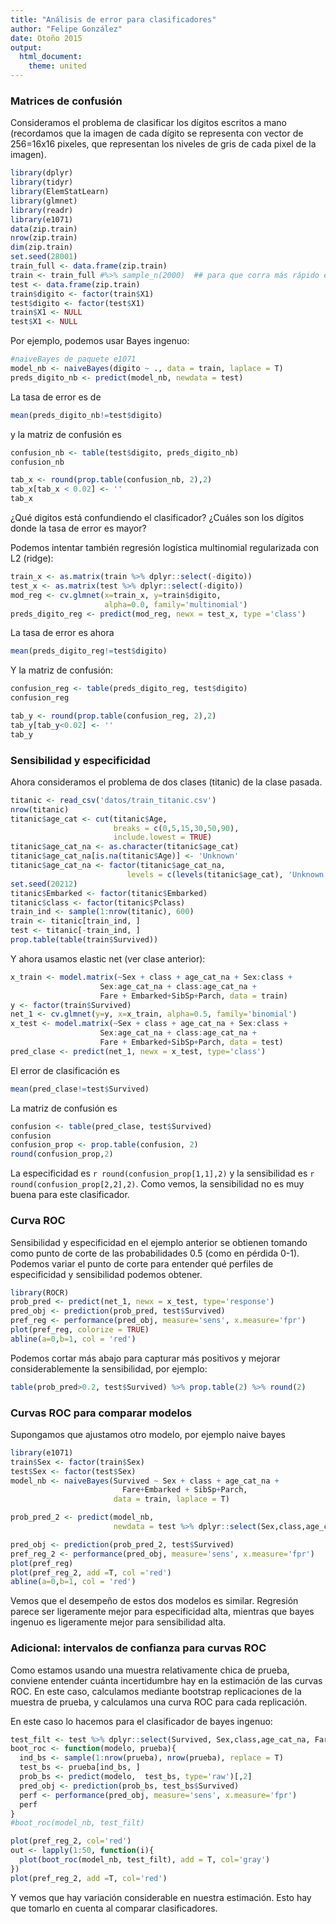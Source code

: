```yaml
---
title: "Análisis de error para clasificadores"
author: "Felipe González"
date: Otoño 2015
output: 
  html_document: 
    theme: united
---
```


### Matrices de confusión

Consideramos el problema de clasificar los dígitos escritos a mano (recordamos que la imagen de cada dígito se representa con vector de 256=16x16 pixeles, que representan los niveles de gris de cada pixel de la imagen).

```r
library(dplyr)
library(tidyr)
library(ElemStatLearn)
library(glmnet)
library(readr)
library(e1071)
data(zip.train)
nrow(zip.train)
dim(zip.train)
set.seed(28001)
train_full <- data.frame(zip.train)
train <- train_full #%>% sample_n(2000)  ## para que corra más rápido el documento - puedes correrlo después con todos los datos.
test <- data.frame(zip.train)
train$digito <- factor(train$X1)
test$digito <- factor(test$X1)
train$X1 <- NULL
test$X1 <- NULL
```

Por ejemplo, podemos usar Bayes ingenuo:


```r
#naiveBayes de paquete e1071
model_nb <- naiveBayes(digito ~ ., data = train, laplace = T)
preds_digito_nb <- predict(model_nb, newdata = test)
```

La tasa de error es de
```r
mean(preds_digito_nb!=test$digito)
```

y la matriz de confusión es

```r
confusion_nb <- table(test$digito, preds_digito_nb)
confusion_nb
```

```r
tab_x <- round(prop.table(confusion_nb, 2),2)
tab_x[tab_x < 0.02] <- ''
tab_x
```

¿Qué digitos está confundiendo el clasificador? ¿Cuáles son los dígitos donde la tasa de error es mayor?

Podemos intentar también regresión logística multinomial regularizada con L2 (ridge):

```r
train_x <- as.matrix(train %>% dplyr::select(-digito))
test_x <- as.matrix(test %>% dplyr::select(-digito))
mod_reg <- cv.glmnet(x=train_x, y=train$digito,  
                     alpha=0.0, family='multinomial')
preds_digito_reg <- predict(mod_reg, newx = test_x, type ='class')

```

La tasa de error es ahora

```r
mean(preds_digito_reg!=test$digito)
```

Y la matriz de confusión:

```r
confusion_reg <- table(preds_digito_reg, test$digito)
confusion_reg
```


```r
tab_y <- round(prop.table(confusion_reg, 2),2)
tab_y[tab_y<0.02] <- ''
tab_y
```


### Sensibilidad y especificidad

Ahora consideramos el problema de dos clases (titanic) de la clase pasada.
```r
titanic <- read_csv('datos/train_titanic.csv')
nrow(titanic)
titanic$age_cat <- cut(titanic$Age, 
                       breaks = c(0,5,15,30,50,90),
                       include.lowest = TRUE) 
titanic$age_cat_na <- as.character(titanic$age_cat)
titanic$age_cat_na[is.na(titanic$Age)] <- 'Unknown'
titanic$age_cat_na <- factor(titanic$age_cat_na, 
                          levels = c(levels(titanic$age_cat), 'Unknown'))
set.seed(20212)
titanic$Embarked <- factor(titanic$Embarked)
titanic$class <- factor(titanic$Pclass)
train_ind <- sample(1:nrow(titanic), 600) 
train <- titanic[train_ind, ]
test <- titanic[-train_ind, ]
prop.table(table(train$Survived))
```

Y ahora usamos elastic net (ver clase anterior):

```r
x_train <- model.matrix(~Sex + class + age_cat_na + Sex:class +
                    Sex:age_cat_na + class:age_cat_na + 
                    Fare + Embarked+SibSp+Parch, data = train)
y <- factor(train$Survived)
net_1 <- cv.glmnet(y=y, x=x_train, alpha=0.5, family='binomial')
x_test <- model.matrix(~Sex + class + age_cat_na + Sex:class +
                    Sex:age_cat_na + class:age_cat_na + 
                    Fare + Embarked+SibSp+Parch, data = test)
pred_clase <- predict(net_1, newx = x_test, type='class')

```

El error de clasificación es
```r
mean(pred_clase!=test$Survived)
```

La matriz de confusión es

```r
confusion <- table(pred_clase, test$Survived)
confusion
confusion_prop <- prop.table(confusion, 2)
round(confusion_prop,2)
```

La especificidad es `r round(confusion_prop[1,1],2)` y la
sensibilidad es `r round(confusion_prop[2,2],2)`. Como vemos,
la sensibilidad no es muy buena para este clasificador. 


### Curva ROC

Sensibilidad y especificidad en el ejemplo anterior se obtienen
tomando como punto de corte de las probabilidades 0.5 (como en pérdida 0-1). Podemos variar el punto de corte para entender qué perfiles de especificidad y sensibilidad podemos obtener.

```r
library(ROCR)
prob_pred <- predict(net_1, newx = x_test, type='response')
pred_obj <- prediction(prob_pred, test$Survived)
pref_reg <- performance(pred_obj, measure='sens', x.measure='fpr')
plot(pref_reg, colorize = TRUE)
abline(a=0,b=1, col = 'red')
```

Podemos cortar más abajo para capturar más positivos y mejorar considerablemente la sensibilidad, por ejemplo:

```r
table(prob_pred>0.2, test$Survived) %>% prop.table(2) %>% round(2)
```

### Curvas ROC para comparar modelos

Supongamos que ajustamos otro modelo, por ejemplo naive bayes

```r
library(e1071)
train$Sex <- factor(train$Sex)
test$Sex <- factor(test$Sex)
model_nb <- naiveBayes(Survived ~ Sex + class + age_cat_na + 
                         Fare+Embarked + SibSp+Parch, 
                       data = train, laplace = T)

prob_pred_2 <- predict(model_nb,  
                       newdata = test %>% dplyr::select(Sex,class,age_cat_na, Fare,Embarked,SibSp,Parch), type='raw')[,2]

pred_obj <- prediction(prob_pred_2, test$Survived)
pref_reg_2 <- performance(pred_obj, measure='sens', x.measure='fpr')
plot(pref_reg)
plot(pref_reg_2, add =T, col ='red')
abline(a=0,b=1, col = 'red')
```

Vemos que el desempeño de estos dos modelos es similar. Regresión parece ser ligeramente
mejor para especificidad alta, mientras que bayes ingenuo es ligeramente mejor para 
sensibilidad alta.

### Adicional: intervalos de confianza para curvas ROC

Como estamos usando una muestra relativamente chica de prueba, conviene entender
cuánta incertidumbre hay en la estimación de las curvas ROC. En este caso, 
calculamos mediante bootstrap replicaciones de la muestra de prueba, y calculamos
una curva ROC para cada replicación.

En este caso lo hacemos para el clasificador de bayes ingenuo:

```r
test_filt <- test %>% dplyr::select(Survived, Sex,class,age_cat_na, Fare,Embarked,SibSp,Parch)
boot_roc <- function(modelo, prueba){
  ind_bs <- sample(1:nrow(prueba), nrow(prueba), replace = T)
  test_bs <- prueba[ind_bs, ]
  prob_bs <- predict(modelo,  test_bs, type='raw')[,2]
  pred_obj <- prediction(prob_bs, test_bs$Survived)
  perf <- performance(pred_obj, measure='sens', x.measure='fpr')
  perf
}
#boot_roc(model_nb, test_filt)
```

```r
plot(pref_reg_2, col='red')
out <- lapply(1:50, function(i){
  plot(boot_roc(model_nb, test_filt), add = T, col='gray')
})
plot(pref_reg_2, add =T, col='red')
```

Y vemos que hay variación considerable en nuestra estimación. Esto hay que tomarlo
en cuenta al comparar clasificadores.